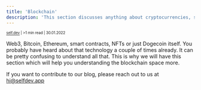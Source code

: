```yaml
---
title: 'Blockchain'
description: 'This section discusses anything about cryptocurrencies, smart contracts, DAO, NFTs.'
---
```

<sub><sup><a href="https://instagram.com/self.devs">self.dev</a> | >1 min read | 30.01.2022</sup></sub>

Web3, Bitcoin, Ethereum, smart contracts, NFTs or just Dogecoin itself. You probably have heard about that technology a couple of times already.
It can be pretty confusing to understand all that. This is why we will have this section which will help you understanding the blockchain space more.

If you want to contribute to our blog, please reach out to us at hi@selfdev.app 
